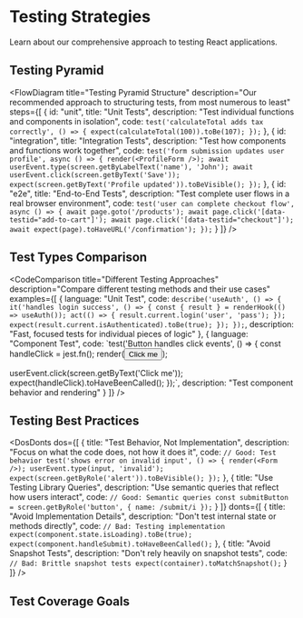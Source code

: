 
<Meta title="Guides/Testing Strategies" />

# Testing Strategies

Learn about our comprehensive approach to testing React applications.

## Testing Pyramid

<FlowDiagram
    title="Testing Pyramid Structure"
    description="Our recommended approach to structuring tests, from most numerous to least"
    steps={[
        {
            id: "unit",
            title: "Unit Tests",
            description: "Test individual functions and components in isolation",
            code: `test('calculateTotal adds tax correctly', () => {
  expect(calculateTotal(100)).toBe(107);
});`
        },
        {
            id: "integration",
            title: "Integration Tests",
            description: "Test how components and functions work together",
            code: `test('form submission updates user profile', async () => {
  render(<ProfileForm />);
  await userEvent.type(screen.getByLabelText('name'), 'John');
  await userEvent.click(screen.getByText('Save'));
  expect(screen.getByText('Profile updated')).toBeVisible();
});`
        },
        {
            id: "e2e",
            title: "End-to-End Tests",
            description: "Test complete user flows in a real browser environment",
            code: `test('user can complete checkout flow', async () => {
  await page.goto('/products');
  await page.click('[data-testid="add-to-cart"]');
  await page.click('[data-testid="checkout"]');
  await expect(page).toHaveURL('/confirmation');
});`
        }
    ]}
/>

## Test Types Comparison

<CodeComparison
    title="Different Testing Approaches"
    description="Compare different testing methods and their use cases"
    examples={[
        {
            language: "Unit Test",
            code: `describe('useAuth', () => {
  it('handles login success', () => {
    const { result } = renderHook(() => useAuth());
    act(() => {
      result.current.login('user', 'pass');
    });
    expect(result.current.isAuthenticated).toBe(true);
  });
});`,
            description: "Fast, focused tests for individual pieces of logic"
        },
        {
            language: "Component Test",
            code: `test('Button handles click events', () => {
  const handleClick = jest.fn();
  render(<Button onClick={handleClick}>
    Click me
  </Button>);
  
  userEvent.click(screen.getByText('Click me'));
  expect(handleClick).toHaveBeenCalled();
});`,
            description: "Test component behavior and rendering"
        }
    ]}
/>

## Testing Best Practices

<DosDonts 
    dos={[
        {
            title: "Test Behavior, Not Implementation",
            description: "Focus on what the code does, not how it does it",
            code: `// Good: Test behavior
test('shows error on invalid input', () => {
  render(<Form />);
  userEvent.type(input, 'invalid');
  expect(screen.getByRole('alert')).toBeVisible();
});`
        },
        {
            title: "Use Testing Library Queries",
            description: "Use semantic queries that reflect how users interact",
            code: `// Good: Semantic queries
const submitButton = screen.getByRole('button', {
  name: /submit/i
});`
        }
    ]}
    donts={[
        {
            title: "Avoid Implementation Details",
            description: "Don't test internal state or methods directly",
            code: `// Bad: Testing implementation
expect(component.state.isLoading).toBe(true);
expect(component.handleSubmit).toHaveBeenCalled();`
        },
        {
            title: "Avoid Snapshot Tests",
            description: "Don't rely heavily on snapshot tests",
            code: `// Bad: Brittle snapshot tests
expect(container).toMatchSnapshot();`
        }
    ]}
/>

## Test Coverage Goals

<Table 
    columns={[
        { key: "type", header: "Test Type" },
        { key: "coverage", header: "Target Coverage" },
        { key: "focus", header: "What to Test" }
    ]}
    data={[
        { 
            type: "Unit Tests", 
            coverage: "80-90%", 
            focus: "Core business logic, utilities, hooks" 
        },
        { 
            type: "Integration Tests", 
            coverage: "70-80%", 
            focus: "Component interactions, form flows" 
        },
        { 
            type: "E2E Tests", 
            coverage: "40-50%", 
            focus: "Critical user journeys" 
        }
    ]}
/> 